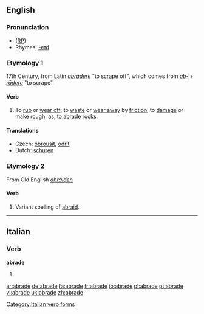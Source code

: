 ==English==

===Pronunciation===
* ([[RP]]) {{IPA|/əˈbreɪd/}}
*Rhymes: [[Rhymes:English:-eɪd|-eɪd]]

===Etymology 1===
17th Century, from Latin ''[[abrādere]]'' "to [[scrape]] off", which comes from ''[[ab-]]'' + ''[[rādere]]'' "to scrape".

====Verb====
{{en-verb|abrad|ing}}

# {{transitive}} To [[rub off|rub]] or [[wear off]]; to [[waste]] or [[wear away]] by [[friction]]; to [[damage]] or make [[rough]]; as, to abrade rocks.

====Translations====
{{rfc-level|Translations at L3+ (AutoFormat would have corrected level of Translations)}}
{{top}}
*Czech: [[obrousit]], [[odřít]]
*Dutch: [[schuren]]
{{mid}}
{{bottom}}

===Etymology 2===
From Old English ''[[abraiden]]''

====Verb====
{{en-verb|abrad|ing}}

# {{transitive}} {{obsolete}} Variant spelling of [[abraid]].

----

==Italian==

===Verb===
'''abrade'''

# {{form of|[[third-person|Third-person]] [[singular]] [[present tense]]|[[abradere#Italian|abradere]]|lang=Italian}}

[[Category:Italian verb forms]]

[[ar:abrade]]
[[de:abrade]]
[[fa:abrade]]
[[fr:abrade]]
[[io:abrade]]
[[pl:abrade]]
[[pt:abrade]]
[[vi:abrade]]
[[uk:abrade]]
[[zh:abrade]]